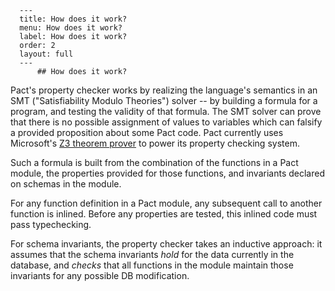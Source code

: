       ---
      title: How does it work?
      menu: How does it work?
      label: How does it work?
      order: 2
      layout: full
      ---
          ## How does it work?

Pact's property checker works by realizing the language's semantics in an SMT
("Satisfiability Modulo Theories") solver -- by building a formula for a
program, and testing the validity of that formula. The SMT solver can prove that
there is no possible assignment of values to variables which can falsify a
provided proposition about some Pact code. Pact currently uses Microsoft's
[Z3 theorem prover](https://github.com/Z3Prover/z3/wiki) to power its property
checking system.

Such a formula is built from the combination of the functions in a Pact module,
the properties provided for those functions, and invariants declared on schemas
in the module.

For any function definition in a Pact module, any subsequent call to another
function is inlined. Before any properties are tested, this inlined code must
pass typechecking.

For schema invariants, the property checker takes an inductive approach: it
assumes that the schema invariants _hold_ for the data currently in the
database, and _checks_ that all functions in the module maintain those
invariants for any possible DB modification.

